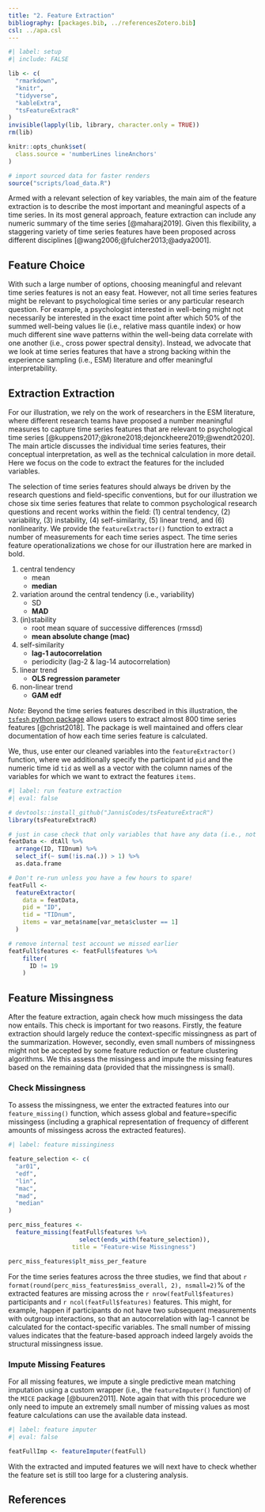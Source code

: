 ```yaml
---
title: "2. Feature Extraction"
bibliography: [packages.bib, ../referencesZotero.bib]
csl: ../apa.csl
---
```



```r
#| label: setup
#| include: FALSE

lib <- c(
  "rmarkdown",
  "knitr",
  "tidyverse",
  "kableExtra",
  "tsFeatureExtracR"
)
invisible(lapply(lib, library, character.only = TRUE))
rm(lib)

knitr::opts_chunk$set(
  class.source = 'numberLines lineAnchors'
)

# import sourced data for faster renders
source("scripts/load_data.R")
```

Armed with a relevant selection of key variables, the main aim of the feature extraction is to describe the most important and meaningful aspects of a time series. In its most general approach, feature extraction can include any numeric summary of the time series [@maharaj2019]. Given this flexibility, a staggering variety of time series features have been proposed across different disciplines [@wang2006;@fulcher2013;@adya2001].

## Feature Choice

With such a large number of options, choosing meaningful and relevant time series features is not an easy feat. However, not all time series features might be relevant to psychological time series or any particular research question. For example, a psychologist interested in well-being might not necessarily be interested in the exact time point after which 50% of the summed well-being values lie (i.e., relative mass quantile index) or how much different sine wave patterns within the well-being data correlate with one another (i.e., cross power spectral density). Instead, we advocate that we look at time series features that have a strong backing within the experience sampling (i.e., ESM) literature and offer meaningful interpretability.

## Extraction Extraction

For our illustration, we rely on the work of researchers in the ESM literature, where different research teams have proposed a number meaningful measures to capture time series features that are relevant to psychological time series [@kuppens2017;@krone2018;dejonckheere2019;@wendt2020]. The main article discusses the individual time series features, their conceptual interpretation, as well as the technical calculation in more detail. Here we focus on the code to extract the features for the included variables. 

The selection of time series features should always be driven by the research questions and field-specific conventions, but for our illustration we chose six time series features that relate to common psychological research questions and recent works within the field: (1) central tendency, (2) variability, (3) instability, (4) self-similarity, (5) linear trend, and (6) nonlinearity. We provide the `featureExtractor()` function to extract a number of measurements for each time series aspect. The time series feature operationalizations we chose for our illustration here are marked in bold.

1. central tendency
    + mean
    + **median**
2. variation around the central tendency (i.e., variability)
    + SD
    + **MAD**
3. (in)stability
    + root mean square of successive differences (rmssd)
    + **mean absolute change (mac)**
4. self-similarity
    + **lag-1 autocorrelation**
    + periodicity (lag-2 & lag-14 autocorrelation)
5. linear trend
    + **OLS regression parameter**
6. non-linear trend
    + **GAM edf**

_Note:_ Beyond the time series features described in this illustration, the [`tsfesh` python package](https://tsfresh.readthedocs.io/en/latest/) allows users to extract almost 800 time series features [@christ2018]. The package is well maintained and offers clear documentation of how each time series feature is calculated.

We, thus, use enter our cleaned variables into the `featureExtractor()` function, where we additionally specify the participant id `pid` and the numeric time id `tid` as well as a vector with the column names of the variables for which we want to extract the features `items`.

```r
#| label: run feature extraction
#| eval: false

# devtools::install_github("JannisCodes/tsFeatureExtracR")
library(tsFeatureExtracR)

# just in case check that only variables that have any data (i.e., not all NA)
featData <- dtAll %>%
  arrange(ID, TIDnum) %>%
  select_if(~ sum(!is.na(.)) > 1) %>% 
  as.data.frame

# Don't re-run unless you have a few hours to spare!
featFull <-
  featureExtractor(
    data = featData,
    pid = "ID",
    tid = "TIDnum",
    items = var_meta$name[var_meta$cluster == 1]
  )

# remove internal test account we missed earlier
featFull$features <- featFull$features %>%
    filter(
      ID != 19
    )

```

## Feature Missingness

After the feature extraction, again check how much missingess the data now entails. This check is important for two reasons. Firstly, the feature extraction should largely reduce the context-specific missingness as part of the summarization. However, secondly, even small numbers of missingness might not be accepted by some feature reduction or feature clustering algorithms. We this assess the missingess and impute the missing features based on the remaining data (provided that the missingness is small).

### Check Missingness

To assess the missingness, we enter the extracted features into our `feature_missing()` function, which assess global and feature=specific missingess (including a graphical representation of frequency of different amounts of missingess across the extracted features). 

```r
#| label: feature missinginess

feature_selection <- c(
  "ar01",
  "edf",
  "lin",
  "mac",
  "mad",
  "median"
)

perc_miss_features <-
  feature_missing(featFull$features %>% 
                    select(ends_with(feature_selection)), 
                  title = "Feature-wise Missingness")

perc_miss_features$plt_miss_per_feature
```

For the time series features across the three studies, we find that about `r format(round(perc_miss_features$miss_overall, 2), nsmall=2)`% of the extracted features are missing across the `r nrow(featFull$features)` participants and `r ncol(featFull$features)` features. This might, for example, happen if participants do not have two subsequent measurements with outgroup interactions, so that an autocorrelation with lag-1 cannot be calculated for the contact-specific variables. The small number of missing values indicates that the feature-based approach indeed largely avoids the structural missingness issue. 

### Impute Missing Features

For all missing features, we impute a single predictive mean matching imputation using a custom wrapper (i.e., the `featureImputer()` function) of the `MICE` package [@buuren2011]. Note again that with this procedure we only need to impute an extremely small number of missing values as most feature calculations can use the available data instead.

```r
#| label: feature imputer
#| eval: false

featFullImp <- featureImputer(featFull)
```

With the extracted and imputed features we will next have to check whether the feature set is still too large for a clustering analysis.


## References

::: {#refs}
:::
